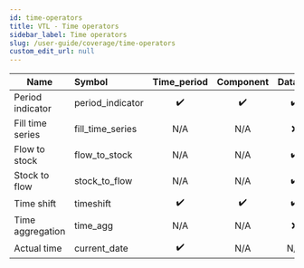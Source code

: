 ```yaml
---
id: time-operators
title: VTL - Time operators
sidebar_label: Time operators
slug: /user-guide/coverage/time-operators
custom_edit_url: null
---
```


| Name             | Symbol           |    Time_period     |     Component      |      Dataset       |
| ---------------- | :--------------- | :----------------: | :----------------: | :----------------: |
| Period indicator | period_indicator | :heavy_check_mark: | :heavy_check_mark: | :heavy_check_mark: |
| Fill time series | fill_time_series |        N/A         |        N/A         |        :x:         |
| Flow to stock    | flow_to_stock    |        N/A         |        N/A         | :heavy_check_mark: |
| Stock to flow    | stock_to_flow    |        N/A         |        N/A         | :heavy_check_mark: |
| Time shift       | timeshift        | :heavy_check_mark: | :heavy_check_mark: | :heavy_check_mark: |
| Time aggregation | time_agg         |        N/A         |        N/A         |        :x:         |
| Actual time      | current_date     | :heavy_check_mark: |        N/A         |        N/A         |
